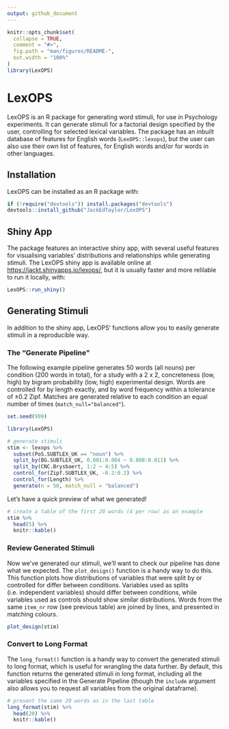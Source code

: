 ```yaml
---
output: github_document
---
```


<!-- README.md is generated from README.Rmd. Please edit that file -->

```r
knitr::opts_chunk$set(
  collapse = TRUE,
  comment = "#>",
  fig.path = "man/figures/README-",
  out.width = "100%"
)
library(LexOPS)
```
# LexOPS

<!-- badges: start -->
<!-- badges: end -->

LexOPS is an R package for generating word stimuli, for use in Psychology experiments. It can generate stimuli for a factorial design specified by the user, controlling for selected lexical variables. The package has an inbuilt database of features for English words (`LexOPS::lexops`), but the user can also use their own list of features, for English words and/or for words in other languages.

## Installation

LexOPS can be installed as an R package with:

```r
if (!require("devtools")) install.packages("devtools")
devtools::install_github("JackEdTaylor/LexOPS")
```

## Shiny App

The package features an interactive shiny app, with several useful features for visualising variables' distributions and relationships while generating stimuli. The LexOPS shiny app is available online at [https://jackt.shinyapps.io/lexops/](https://jackt.shinyapps.io/lexops/), but it is usually faster and more relilable to run it locally, with:

```r
LexOPS::run_shiny()
```

## Generating Stimuli

In addition to the shiny app, LexOPS' functions allow you to easily generate stimuli in a reproducible way.

### The "Generate Pipeline"

The following example pipeline generates 50 words (all nouns) per condition (200 words in total), for a study with a 2 x 2, concreteness (low, high) by bigram probability (low, high) experimental design. Words are controlled for by length exactly, and by word frequency within a tolerance of ±0.2 Zipf. Matches are generated relative to each condition an equal number of times (`match_null="balanced"`).

```r
set.seed(999)
```

```r
library(LexOPS)

# generate stimuli
stim <- lexops %>%
  subset(PoS.SUBTLEX_UK == "noun") %>%
  split_by(BG.SUBTLEX_UK, 0.001:0.004 ~ 0.008:0.011) %>%
  split_by(CNC.Brysbaert, 1:2 ~ 4:5) %>%
  control_for(Zipf.SUBTLEX_UK, -0.2:0.2) %>%
  control_for(Length) %>%
  generate(n = 50, match_null = "balanced")
```

Let's have a quick preview of what we generated!

```r
# create a table of the first 20 words (4 per row) as an example
stim %>%
  head(5) %>%
  knitr::kable()
```

### Review Generated Stimuli

Now we've generated our stimuli, we'll want to check our pipeline has done what we expected. The `plot_design()` function is a handy way to do this. This function plots how distributions of variables that were split by or controlled for differ between conditions. Variables used as splits (i.e. independent variables) should differ between conditions, while variables used as controls should show similar distributions. Words from the same `item_nr` row (see previous table) are joined by lines, and presented in matching colours.

```r
plot_design(stim)
```

### Convert to Long Format

The `long_format()` function is a handy way to convert the generated stimuli to long format, which is useful for wrangling the data further. By default, this function returns the generated stimuli in long format, including all the variables specified in the Generate Pipeline (though the `include` argument also allows you to request all variables from the original dataframe).

```r
# present the same 20 words as in the last table
long_format(stim) %>%
  head(20) %>%
  knitr::kable()
```
